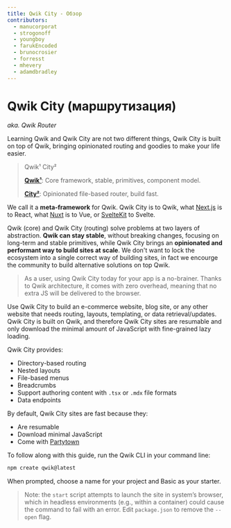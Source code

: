 ```yaml
---
title: Qwik City - Обзор
contributors:
  - manucorporat
  - strogonoff
  - youngboy
  - farukEncoded
  - brunocrosier
  - forresst
  - mhevery
  - adamdbradley
---
```


# Qwik City (маршрутизация)
*aka. Qwik Router*

Learning Qwik and Qwik City are not two different things, Qwik City is built on top of Qwik, bringing opinionated routing and goodies to make your life easier.

> Qwik¹ City²
>
> [**Qwik¹**](../../docs/overview/index.mdx): Core framework, stable, primitives, component model.
>
> [**City²**](../directory-layout/index.mdx): Opinionated file-based router, build fast.

We call it a **meta-framework** for Qwik. Qwik City is to Qwik, what [Next.js](https://nextjs.org/) is to React, what [Nuxt](https://nuxtjs.org/) is to Vue, or [SvelteKit](https://kit.svelte.dev/) to Svelte.

Qwik (core) and Qwik City (routing) solve problems at two layers of abstraction. **Qwik can stay stable**, without breaking changes, focusing on long-term and stable primitives, while Qwik City brings an **opinionated and performant way to build sites at scale**. We don't want to lock the ecosystem into a single correct way of building sites, in fact we encourge the community to build alternative solutions on top Qwik.

> As a user, using Qwik City today for your app is a no-brainer. Thanks to Qwik architecture, it comes with zero overhead, meaning that no extra JS will be delivered to the browser.


Use Qwik City to build an e-commerce website, blog site, or any other website that needs routing, layouts, templating, or data retrieval/updates. Qwik City is built on Qwik, and therefore Qwik City sites are resumable and only download the minimal amount of JavaScript with fine-grained lazy loading.

Qwik City provides:

- Directory-based routing
- Nested layouts
- File-based menus
- Breadcrumbs
- Support authoring content with `.tsx` or `.mdx` file formats
- Data endpoints

By default, Qwik City sites are fast because they:

- Are resumable
- Download minimal JavaScript
- Come with [Partytown](https://partytown.builder.io)

To follow along with this guide, run the Qwik CLI in your command line:

```bash
npm create qwik@latest
```

When prompted, choose a name for your project and Basic as your starter.

> Note: the `start` script attempts to launch the site in system’s browser,
> which in headless environments (e.g., within a container)
> could cause the command to fail with an error.
> Edit `package.json` to remove the `--open` flag.
